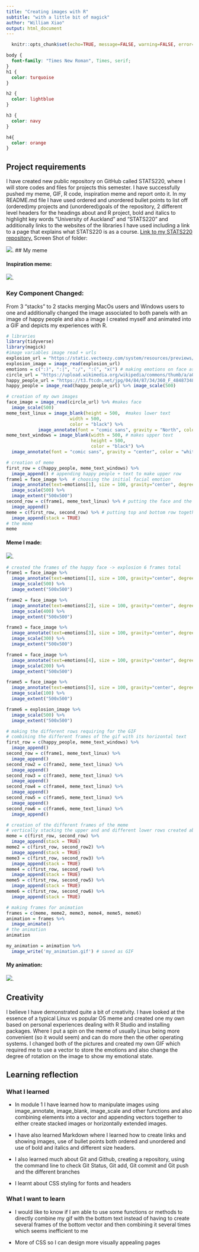```yaml
---
title: "Creating images with R"
subtitle: "with a little bit of magick"
author: "William Xiao"
output: html_document
---
```


```r
  knitr::opts_chunk$set(echo=TRUE, message=FALSE, warning=FALSE, error=FALSE)
```

```css
body {
  font-family: "Times New Roman", Times, serif;
}
h1 {
  color: turquoise
}

h2 {
  color: lightblue
}

h3 {
  color: navy
}

h4{
  color: orange
}
```

## Project requirements
I have created new public repository on GitHub called STATS220, where I will store codes and files for projects this semester. I have successfully pushed my meme, GIF, R code, inspiration meme and report onto it. In my README.md file I have used ordered and unordered bullet points to list off (ordered)my projects and (unordered)goals of the repository, 2 different level headers for the headings about and R project, bold and italics to highlight key words “University of Auckland” and “STATS220” and additionally links to the websites of the libraries I have used including a link to a page that explains what STATS220 is as a course. [Link to my STATS220 repository.](https://github.com/wzxiao1/stats220)
Screen Shot of folder:

![](screen_shot_folder.png).
## My meme

#### Inspiration meme:

![](inspiration_meme.png).

### Key Component Changed:
From 3 “stacks” to 2 stacks merging MacOs users and Windows users to one and additionally changed the image associated to both panels with an image of happy people and also a image I created myself and animated into a GIF and depicts my experiences with R.
```r
# libraries
library(tidyverse)
library(magick)
#image variables image read + urls
explosion_url = "https://static.vecteezy.com/system/resources/previews/027/292/456/original/bomb-explosion-with-fire-flames-and-smoke-isolated-on-transparent-background-png.png"
explosion_image = image_read(explosion_url)
emotions = c(":)", ":|", ":/", ":(", "x(") # making emotions on face as vector
circle_url = "https://upload.wikimedia.org/wikipedia/commons/thumb/a/a0/Circle_-_black_simple.svg/800px-Circle_-_black_simple.svg.png"
happy_people_url = "https://t3.ftcdn.net/jpg/04/84/87/34/360_F_484873483_hg1ofIdXbMha5lKEDG3hJBrwKh1oikTq.jpg"
happy_people = image_read(happy_people_url) %>% image_scale(500)

# creation of my own images
face_image = image_read(circle_url) %>% #makes face
  image_scale(500)
meme_text_linux = image_blank(height = 500,  #makes lower text
                        width = 500,
                        color = "black") %>%
            image_annotate(font = "comic sans", gravity = "North", color = "white", text = "Linux users:\nbuilding from source", size = 50)
meme_text_windows = image_blank(width = 500, # makes upper text
                                height = 500,
                                color = "black") %>%
  image_annotate(font = "comic sans", gravity = "center", color = "white", text = "Everyone else:\ninstalling R packages", size = 50)

# creation of meme
first_row = c(happy_people, meme_text_windows) %>% 
  image_append() # appending happy people + text to make upper row
frame1 = face_image %>%  # choosing the initial facial emotion
  image_annotate(text=emotions[1], size = 100, gravity="center", degrees = 90) %>% 
  image_scale(500) %>%
  image_extent("500x500")
second_row = c(frame1, meme_text_linux) %>% # putting the face and the bottom text together
  image_append()
meme = c(first_row, second_row) %>% # putting top and bottom row together vertically stacking
  image_append(stack = TRUE)
# the meme
meme

```

#### Meme I made:

![](my_meme.png).

```r
# created the frames of the happy face -> explosion 6 frames total
frame1 = face_image %>% 
  image_annotate(text=emotions[1], size = 100, gravity="center", degrees = 90) %>% 
  image_scale(500) %>%
  image_extent("500x500")

frame2 = face_image %>% 
  image_annotate(text=emotions[2], size = 100, gravity="center", degrees = 90) %>% 
  image_scale(400) %>%
  image_extent("500x500")

frame3 = face_image %>% 
  image_annotate(text=emotions[3], size = 100, gravity="center", degrees = 90) %>% 
  image_scale(300) %>%
  image_extent("500x500")

frame4 = face_image %>% 
  image_annotate(text=emotions[4], size = 100, gravity="center", degrees = 90) %>% 
  image_scale(200) %>%
  image_extent("500x500")

frame5 = face_image %>% 
  image_annotate(text=emotions[5], size = 100, gravity="center", degrees = 90) %>% 
  image_scale(100) %>%
  image_extent("500x500")

frame6 = explosion_image %>%
  image_scale(500) %>%
  image_extent("500x500")

# making the different rows requiring for the GIF
# combining the different frames of the gif with its horizontal text
first_row = c(happy_people, meme_text_windows) %>% 
  image_append()
second_row = c(frame1, meme_text_linux) %>% 
  image_append()
second_row2 = c(frame2, meme_text_linux) %>% 
  image_append()
second_row3 = c(frame3, meme_text_linux) %>% 
  image_append()
second_row4 = c(frame4, meme_text_linux) %>% 
  image_append()
second_row5 = c(frame5, meme_text_linux) %>% 
  image_append()
second_row6 = c(frame6, meme_text_linux) %>% 
  image_append()

# creation of the different frames of the meme
# vertically stacking the upper and and different lower rows created above
meme = c(first_row, second_row) %>%
  image_append(stack = TRUE)
meme2 = c(first_row, second_row2) %>%
  image_append(stack = TRUE)
meme3 = c(first_row, second_row3) %>%
  image_append(stack = TRUE)
meme4 = c(first_row, second_row4) %>%
  image_append(stack = TRUE)
meme5 = c(first_row, second_row5) %>%
  image_append(stack = TRUE)
meme6 = c(first_row, second_row6) %>%
  image_append(stack = TRUE)

# making frames for animation
frames = c(meme, meme2, meme3, meme4, meme5, meme6)
animation = frames %>%
  image_animate()
# the animation
animation

my_animation = animation %>%
  image_write('my_animation.gif') # saved as GIF

```
#### My animation:

![](my_animation.gif).

## Creativity

I believe I have demonstrated quite a bit of creativity. I have looked at the essence of a typical Linux vs popular OS meme and created one my own based on personal experiences dealing with R Studio and installing packages. Where I put a spin on the meme of usually Linux being more convenient (so it would seem) and can do more then the other operating systems. I changed both of the pictures and created my own GIF which required me to use a vector to store the emotions and also change the degree of rotation on the image to show my emotional state.  

## Learning reflection

### What I learned

- In module 1 I have learned how to manipulate images using image_annotate, image_blank, image_scale and other functions and also combining elements into a vector and appending vectors together to either create stacked images or horizontally extended images.

- I have also learned Markdown where I learned how to create links and showing images, use of bullet points both ordered and unordered and use of bold and italics and different size headers.

- I also learned much about Git and Github, creating a repository, using the command line to check Git Status, Git add, Git commit and Git push and the different branches

- I learnt about CSS styling for fonts and headers

### What I want to learn

- I would like to know if I am able to use some functions or methods to directly combine my gif with the bottom text instead of having to create several frames of the bottom vector and then combining it several times which seems inefficient to me

- More of CSS so I can design more visually appealing pages
